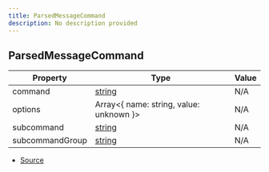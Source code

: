 ```yaml
---
title: ParsedMessageCommand
description: No description provided
---
```


## ParsedMessageCommand

| Property | Type | Value |
| ----------- | ----------- | ----------- |
| command | [string](https://developer.mozilla.org/en-US/docs/Web/JavaScript/Reference/Global_Objects/String) | N/A |
| options | Array\<\{   name: string,   value: unknown }> | N/A |
| subcommand | [string](https://developer.mozilla.org/en-US/docs/Web/JavaScript/Reference/Global_Objects/String) | N/A |
| subcommandGroup | [string](https://developer.mozilla.org/en-US/docs/Web/JavaScript/Reference/Global_Objects/String) | N/A |


- [Source](https://github.com/underctrl-io/commandkit/blob/83ef44f10b86e30835e8636786e5222cac412af9/packages/commandkit/src/app/commands/MessageCommandParser.ts#L16)